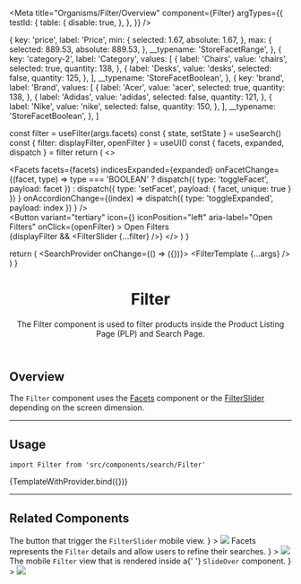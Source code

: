 






<Meta
  title="Organisms/Filter/Overview"
  component={Filter}
  argTypes={{
    testId: {
      table: {
        disable: true,
      },
    },
  }}
/>

  {
    key: 'price',
    label: 'Price',
    min: {
      selected: 1.67,
      absolute: 1.67,
    },
    max: {
      selected: 889.53,
      absolute: 889.53,
    },
    __typename: 'StoreFacetRange',
  },
  {
    key: 'category-2',
    label: 'Category',
    values: [
      {
        label: 'Chairs',
        value: 'chairs',
        selected: true,
        quantity: 138,
      },
      {
        label: 'Desks',
        value: 'desks',
        selected: false,
        quantity: 125,
      },
    ],
    __typename: 'StoreFacetBoolean',
  },
  {
    key: 'brand',
    label: 'Brand',
    values: [
      {
        label: 'Acer',
        value: 'acer',
        selected: true,
        quantity: 138,
      },
      {
        label: 'Adidas',
        value: 'adidas',
        selected: false,
        quantity: 121,
      },
      {
        label: 'Nike',
        value: 'nike',
        selected: false,
        quantity: 150,
      },
    ],
    __typename: 'StoreFacetBoolean',
  },
]

  const filter = useFilter(args.facets)
  const { state, setState } = useSearch()
  const { filter: displayFilter, openFilter } = useUI()
  const { facets, expanded, dispatch } = filter
  return (
    <>
      <div className="hidden-mobile">
        <Facets
          facets={facets}
          indicesExpanded={expanded}
          onFacetChange={(facet, type) =>
            type === 'BOOLEAN'
              ? dispatch({ type: 'toggleFacet', payload: facet })
              : dispatch({ type: 'setFacet', payload: { facet, unique: true } })
          }
          onAccordionChange={(index) =>
            dispatch({ type: 'toggleExpanded', payload: index })
          }
        />
      </div>
      <div className="display-mobile">
        <Button
          variant="tertiary"
          icon={<Icon name="FadersHorizontal" width={16} height={16} />}
          iconPosition="left"
          aria-label="Open Filters"
          onClick={openFilter}
        >
          Open Filters
        </Button>
      </div>
      {displayFilter && <FilterSlider {...filter} />}
    </>
  )
}

  return (
    <UIProvider>
      <SearchProvider onChange={() => ({})}>
        <FilterTemplate {...args} />
      </SearchProvider>
    </UIProvider>
  )
}

<header>

# Filter

The Filter component is used to filter products inside the Product Listing Page (PLP) and Search Page.

</header>

## Overview

The `Filter` component uses the [Facets](?path=/docs/organisms-filter-facets--default-story) component or the [FilterSlider](?path=/docs/organisms-filter-filterslider--default-story) depending on the screen dimension.

---

## Usage

`import Filter from 'src/components/search/Filter'`

<Canvas>
  <Story
    name="default"
    args={{
      facets: facets,
    }}
  >
    {TemplateWithProvider.bind({})}
  </Story>
</Canvas>

<ArgsTable story="default" />

---

## Related Components

<SectionList grid="grid">
  <SectionItem
    title="Open Filter Button"
    description={
      <>
        The button that trigger the <code>FilterSlider</code> mobile view.
      </>
    }
  >
    <img src="https://vtexhelp.vtexassets.com/assets/docs/src/filter-button___0c620a5ec7a882a10a5a664e213af40c.png" />
  </SectionItem>
  <SectionItem
    title="Facets"
    actionPath="../?path=/docs/organisms-filter-facets--default-story"
    description={
      <>
        Facets represents the <code>Filter</code> details and allow users to
        refine their searches.
      </>
    }
  >
    <img src="https://vtexhelp.vtexassets.com/assets/docs/src/facets___fdf0046c69ce7cff6cd0425c30721715.png" />
  </SectionItem>
  <SectionItem
    title="FilterSlider"
    actionPath="../?path=/docs/organisms-filter-filterslider--default-story"
    description={
      <>
        The mobile <code>Filter</code> view that is rendered inside a{' '}
        <code>SlideOver</code> component.
      </>
    }
  >
    <img src="https://vtexhelp.vtexassets.com/assets/docs/src/filter-slider___0b494caafda8ca47a39a06a006a64849.png" />
  </SectionItem>
</SectionList>
